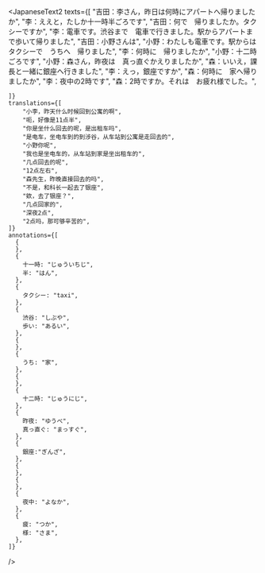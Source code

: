 

<JapaneseText2
    texts={[
        "吉田：李さん，昨日は何時にアパートへ帰りましたか",
        "李：ええと，たしか十一時半ごろです",
        "吉田：何で　帰りましたか。タクシーですか",
        "李：電車です。渋谷まで　電車で行きました。駅からアパートまで歩いて帰りました",
        "吉田：小野さんは",
        "小野：わたしも電車です。駅からはタクシーで　うちへ　帰りました",
        "李：何時に　帰りましたか",
        "小野：十二時ごろです",
        "小野：森さん，昨夜は　真っ直ぐかえりましたか",
        "森：いいえ，課長と一緒に銀座へ行きました",
        "李：えっ，銀座ですか",
        "森：何時に　家へ帰りましたか",
        "李：夜中の2時です",
        "森：2時ですか。それは　お疲れ様でした。",
  
        
    ]}
    translations={[
        "小李，昨天什么时候回到公寓的啊",
        "呃，好像是11点半",
        "你是坐什么回去的呢，是出租车吗",
        "是电车，坐电车到的到涉谷，从车站到公寓是走回去的",
        "小野你呢", 
        "我也是坐电车的，从车站到家是坐出租车的",
        "几点回去的呢",
        "12点左右",
        "森先生，昨晚直接回去的吗",
        "不是，和科长一起去了银座",
        "欸，去了银座？",
        "几点回家的",
        "深夜2点",
        "2点吗，那可够辛苦的",
    ]}
    annotations={[
      {
      },
      {
        十一時: "じゅういちじ",
        半: "はん",        
      },
      {
        タクシー: "taxi",
      },
      {
        渋谷: "しぶや",
        歩い: "あるい",
      },
      {
      },
      {
        うち: "家",
      },
      {
      },
      {
        十二時: "じゅうにじ",
      },
      {
        昨夜: "ゆうべ",
        真っ直ぐ: "まっすぐ",
      },
      {
        銀座:"ぎんざ",
      },
      {
      },
      {
      },
      {
        夜中: "よなか",
      },
      {
        疲: "つか",
        様: "さま",        
      },
    ]}
/>